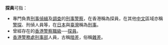 '''探員'''可指：

*專門負責[[刑事|刑事]][[偵緝|偵緝]]及[[調查|調查]]的[[刑事警察|刑事警察]]，在香港稱為探員，在其他[[中文|中文]]區域亦稱[[警探|警探]]、刑偵人員等，在[[日本|日本]]與[[臺灣|臺灣]]稱為[[刑事|刑事]]。
*曾經存在的[[香港警察職級|香港警察職級]]──[[探員_(香港)|探員]]。
*[[香港警務處|香港警務處]][[刑事部|刑事部]]人員，古稱[[暗差|暗差]]，俗稱[[雜差|雜差]]。

{{disambig|Cat=二字消歧义}}